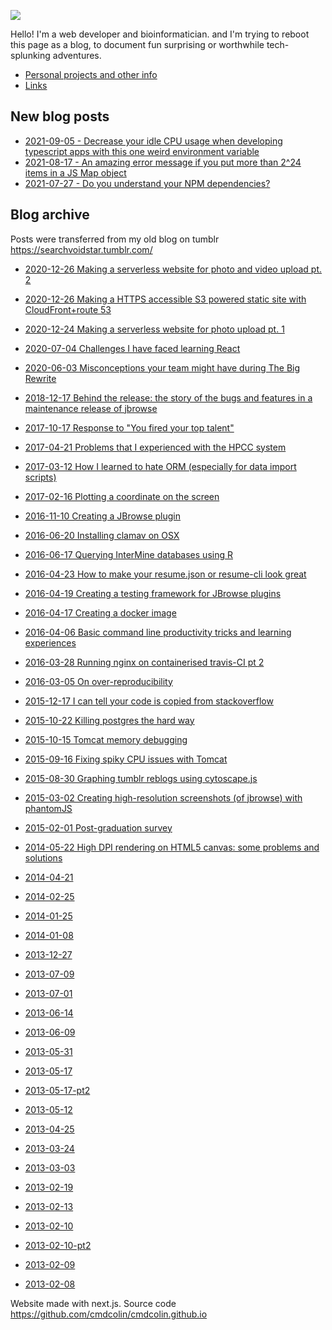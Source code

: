 

![](/me.jpg)


Hello! I'm a web developer and bioinformatician. and I'm trying to reboot this
page as a blog, to document fun surprising or worthwhile tech-splunking
adventures.

- [Personal projects and other info](projects.html)
- [Links](links.html)

## New blog posts


- [2021-09-05 - Decrease your idle CPU usage when developing typescript apps with this one weird environment variable](2021_09_05-typescript.html)
- [2021-08-17 - An amazing error message if you put more than 2^24 items in a JS Map object](2021-08-15-map-limit.html)
- [2021-07-27 - Do you understand your NPM dependencies?](2021-07-27-npm-dependencies)

## Blog archive

Posts were transferred from my old blog on tumblr https://searchvoidstar.tumblr.com/



- [2020-12-26 Making a serverless website for photo and video upload pt. 2](2020-12-26.html)
- [2020-12-26 Making a HTTPS accessible S3 powered static site with CloudFront+route 53](2020-12-26-pt2.html)
- [2020-12-24 Making a serverless website for photo upload pt. 1](2020-12-24.html)
- [2020-07-04 Challenges I have faced learning React](2020-07-04.html)
- [2020-06-03 Misconceptions your team might have during The Big Rewrite](2020-06-03.html)
- [2018-12-17 Behind the release: the story of the bugs and features in a maintenance release of jbrowse](2018-12-17.html)
- [2017-10-17 Response to "You fired your top talent"](2017-10-17.html)
- [2017-04-21 Problems that I experienced with the HPCC system](2017-04-21.html)
- [2017-03-12 How I learned to hate ORM (especially for data import scripts)](2017-03-12.html)
- [2017-02-16 Plotting a coordinate on the screen](2017-02-16.html)
- [2016-11-10 Creating a JBrowse plugin](2016-11-10.html)
- [2016-06-20 Installing clamav on OSX](2016-06-20.html)
- [2016-06-17 Querying InterMine databases using R](2016-06-17.html)
- [2016-04-23 How to make your resume.json or resume-cli look great](2016-04-23.html)
- [2016-04-19 Creating a testing framework for JBrowse plugins](2016-04-19.html)
- [2016-04-17 Creating a docker image](2016-04-17.html)
- [2016-04-06 Basic command line productivity tricks and learning experiences](2016-04-06.html)
- [2016-03-28 Running nginx on containerised travis-CI pt 2](2016-03-28.html)
- [2016-03-05 On over-reproducibility](2016-03-05.html)
- [2015-12-17 I can tell your code is copied from stackoverflow](2015-12-17.html)
- [2015-10-22 Killing postgres the hard way](2015-10-22.html)
- [2015-10-15 Tomcat memory debugging](2015-10-15.html)
- [2015-09-16 Fixing spiky CPU issues with Tomcat](2015-09-16.html)
- [2015-08-30 Graphing tumblr reblogs using cytoscape.js](2015-08-30.html)
- [2015-03-02 Creating high-resolution screenshots (of jbrowse) with phantomJS](2015-03-02.html)
- [2015-02-01 Post-graduation survey](2015-02-01.html)
- [2014-05-22 High DPI rendering on HTML5 canvas: some problems and solutions](2014-05-22.html)

- [2014-04-21](2014-04-21.html)
- [2014-02-25](2014-02-25.html)
- [2014-01-25](2014-01-25.html)
- [2014-01-08](2014-01-08.html)
- [2013-12-27](2013-12-27.html)
- [2013-07-09](2013-07-09.html)
- [2013-07-01](2013-07-01.html)
- [2013-06-14](2013-06-14.html)
- [2013-06-09](2013-06-09.html)
- [2013-05-31](2013-05-31.html)
- [2013-05-17](2013-05-17.html)
- [2013-05-17-pt2](2013-05-17-pt2.html)
- [2013-05-12](2013-05-12.html)
- [2013-04-25](2013-04-25.html)
- [2013-03-24](2013-03-24.html)
- [2013-03-03](2013-03-03.html)
- [2013-02-19](2013-02-19.html)
- [2013-02-13](2013-02-13.html)
- [2013-02-10](2013-02-10.html)
- [2013-02-10-pt2](2013-02-10-pt2.html)
- [2013-02-09](2013-02-09.html)
- [2013-02-08](2013-02-08.html)



Website made with next.js. Source code
https://github.com/cmdcolin/cmdcolin.github.io


